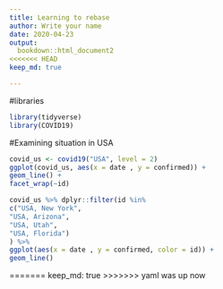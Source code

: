 ```yaml
---
title: Learning to rebase
author: Write your name
date: 2020-04-23
output:
  bookdown::html_document2
<<<<<<< HEAD
keep_md: true

---
```


#libraries 
```r
library(tidyverse)
library(COVID19)
```

#Examining situation in USA
```r
covid_us <- covid19("USA", level = 2)
ggplot(covid_us, aes(x = date , y = confirmed)) +
geom_line() +
facet_wrap(~id)
```


```r
covid_us %>% dplyr::filter(id %in%
c("USA, New York",
"USA, Arizona",
"USA, Utah",
"USA, Florida")
) %>%
ggplot(aes(x = date , y = confirmed, color = id)) +
geom_line()
```


=======
keep_md: true
>>>>>>> yaml
was up now